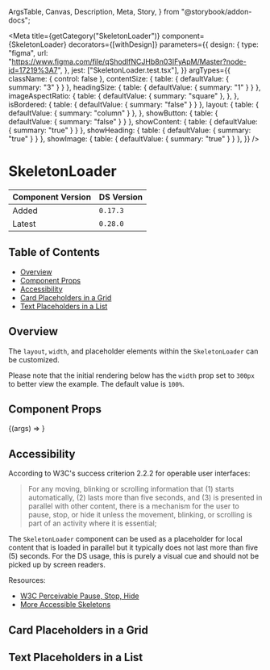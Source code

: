   ArgsTable,
  Canvas,
  Description,
  Meta,
  Story,
} from "@storybook/addon-docs";


<Meta
  title={getCategory("SkeletonLoader")}
  component={SkeletonLoader}
  decorators={[withDesign]}
  parameters={{
    design: {
      type: "figma",
      url: "https://www.figma.com/file/qShodlfNCJHb8n03IFyApM/Master?node-id=17219%3A7",
    },
    jest: ["SkeletonLoader.test.tsx"],
  }}
  argTypes={{
    className: { control: false },
    contentSize: { table: { defaultValue: { summary: "3" } } },
    headingSize: { table: { defaultValue: { summary: "1" } } },
    imageAspectRatio: {
      table: {
        defaultValue: { summary: "square" },
      },
    },
    isBordered: { table: { defaultValue: { summary: "false" } } },
    layout: {
      table: { defaultValue: { summary: "column" } },
    },
    showButton: { table: { defaultValue: { summary: "false" } } },
    showContent: { table: { defaultValue: { summary: "true" } } },
    showHeading: { table: { defaultValue: { summary: "true" } } },
    showImage: { table: { defaultValue: { summary: "true" } } },
  }}
/>

# SkeletonLoader

| Component Version | DS Version |
| ----------------- | ---------- |
| Added             | `0.17.3`   |
| Latest            | `0.28.0`   |

## Table of Contents

- [Overview](#overview)
- [Component Props](#component-props)
- [Accessibility](#accessibility)
- [Card Placeholders in a Grid](#card-placeholders-in-a-grid)
- [Text Placeholders in a List](#text-placeholders-in-a-list)

## Overview

<Description of={SkeletonLoader} />

The `layout`, `width`, and placeholder elements within the `SkeletonLoader` can
be customized.

Please note that the initial rendering below has the `width` prop set to `300px`
to better view the example. The default value is `100%`.

## Component Props

<Canvas withToolbar>
  <Story
    name="SkeletonLoader with Controls"
    args={{
      className: undefined,
      contentSize: 3,
      headingSize: 1,
      imageAspectRatio: "square",
      isBordered: false,
      layout: "column",
      showButton: false,
      showContent: true,
      showHeading: true,
      showImage: true,
      width: "300px",
    }}
  >
    {(args) => <SkeletonLoader {...args} />}
  </Story>
</Canvas>

<ArgsTable story="SkeletonLoader with Controls" />

## Accessibility

According to W3C's success criterion 2.2.2 for operable user interfaces:

> For any moving, blinking or scrolling information that (1) starts automatically,
> (2) lasts more than five seconds, and (3) is presented in parallel with other
> content, there is a mechanism for the user to pause, stop, or hide it unless
> the movement, blinking, or scrolling is part of an activity where it is essential;

The `SkeletonLoader` component can be used as a placeholder for local content
that is loaded in parallel but it typically does not last more than five (5)
seconds. For the DS usage, this is purely a visual cue and should not be picked
up by screen readers.

Resources:

- [W3C Perceivable Pause, Stop, Hide](https://www.w3.org/TR/WCAG/#pause-stop-hide)
- [More Accessible Skeletons](https://adrianroselli.com/2020/11/more-accessible-skeletons.html)

## Card Placeholders in a Grid

<Canvas>
  <Story name="Placeholders in a Grid">
    <SimpleGrid columns={3}>
      <SkeletonLoader imageAspectRatio="landscape" isBordered />
      <SkeletonLoader imageAspectRatio="landscape" isBordered />
      <SkeletonLoader imageAspectRatio="landscape" isBordered />
      <SkeletonLoader imageAspectRatio="landscape" isBordered />
      <SkeletonLoader imageAspectRatio="landscape" isBordered />
      <SkeletonLoader imageAspectRatio="landscape" isBordered />
    </SimpleGrid>
  </Story>
</Canvas>

## Text Placeholders in a List

<Canvas>
  <Story name="Placeholders in a List">
    <SimpleGrid columns={1}>
      <SkeletonLoader layout="row" showImage={false} />
      <SkeletonLoader layout="row" showImage={false} />
      <SkeletonLoader layout="row" showImage={false} />
      <SkeletonLoader layout="row" showImage={false} />
      <SkeletonLoader layout="row" showImage={false} />
    </SimpleGrid>
  </Story>
</Canvas>

